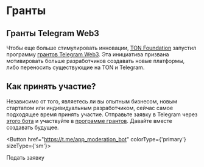 
# Гранты

## Гранты Telegram Web3

Чтобы еще больше стимулировать инновации, [TON Foundation](https://ton.foundation/en) запустил программу [грантов Telegram Web3](http://t.me/toncoin/991). Эта инициатива призвана мотивировать больше разработчиков создавать новые платформы, либо переносить существующие на TON и Telegram.

## Как принять участие?

Независимо от того, являетесь ли вы опытным бизнесом, новым стартапом или индивидуальным разработчиком, сейчас самое подходящее время принять участие. Отправьте заявку в Telegram через [этого бота](https://t.me/app_moderation_bot) и участвуйте в [программе грантов](https://t.me/trendingapps/33). Давайте вместе создавать будущее.

<Button href="https://t.me/app_moderation_bot" colorType={'primary'} sizeType={'sm'}>

Подать заявку

</Button>
